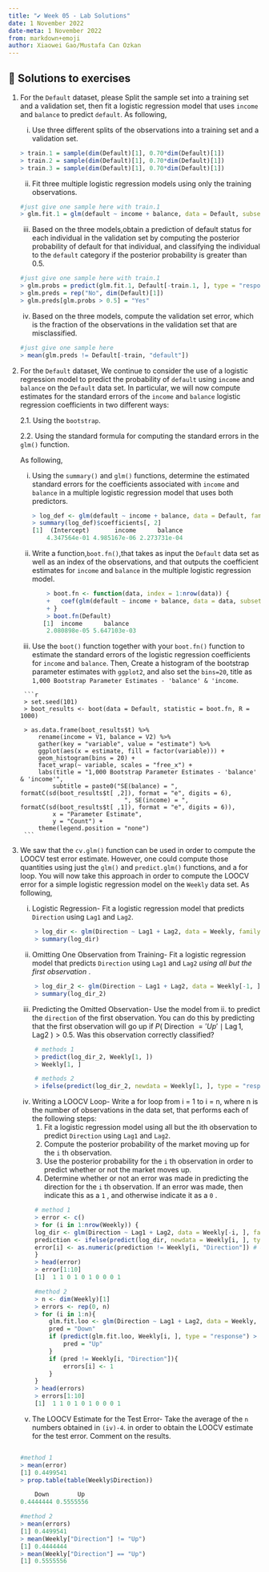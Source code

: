 ```yaml
---
title: "✔️ Week 05 - Lab Solutions"
date: 1 November 2022
date-meta: 1 November 2022
from: markdown+emoji
author: Xiaowei Gao/Mustafa Can Ozkan
---
```


## 🔑 Solutions to exercises

1. For the `Default` dataset, please Split the sample set into a training set and a validation set, then fit a logistic regression model that uses `income` and `balance` to predict `default`. As following,

    i.  Use three different splits of the observations into a training set and a validation set.
    <br>

    ```r
    > train.1 = sample(dim(Default)[1], 0.70*dim(Default)[1])
    > train.2 = sample(dim(Default)[1], 0.70*dim(Default)[1])
    > train.3 = sample(dim(Default)[1], 0.70*dim(Default)[1])
    ```

    ii. Fit three multiple logistic regression models using only the training observations.
    <br>

    ```r
    #just give one sample here with train.1
    > glm.fit.1 = glm(default ~ income + balance, data = Default, subset = train.1, family = "binomial")
    
    ```


    iii. Based on the three models,obtain a prediction of default status for each individual in the validation set by computing the posterior probability of default for that individual, and classifying the individual to the `default` category if the posterior probability is greater than 0.5.
    <br>

    ```r
    #just give one sample here with train.1
    > glm.probs = predict(glm.fit.1, Default[-train.1, ], type = "response")
    > glm.preds = rep("No", dim(Default)[1])
    > glm.preds[glm.probs > 0.5] = "Yes"

    ```
    
    iv. Based on the three models, compute the validation set error, which is the fraction of the observations in the validation set that are misclassified.

    ```r
    #just give one sample here
    > mean(glm.preds != Default[-train, "default"])

    ```

2. For the `Default` dataset, We continue to consider the use of a logistic regression model to predict the probability of `default` using `income` and `balance` on the `Default` data set. In particular, we will now compute estimates for the standard errors of the `income` and `balance` logistic regression coefficients in two different ways: 


    2.1. Using the `bootstrap`.

    2.2. Using the standard formula for computing the standard errors in the `glm()` function. 


    As following,


   i. Using the `summary()` and `glm()` functions, determine the estimated standard errors for the coefficients associated with `income` and `balance` in a multiple logistic regression model that uses both predictors.
    <br>

        ```r
        > log_def <- glm(default ~ income + balance, data = Default, family = "binomial")
        > summary(log_def)$coefficients[, 2]
        [1]  (Intercept)       income      balance 
            4.347564e-01 4.985167e-06 2.273731e-04 

        ```

    ii. Write a function,`boot.fn()`,that takes as input the `Default` data set as well as an index of the observations, and that outputs the coefficient estimates for `income` and `balance` in the multiple logistic regression model.
    <br>

        ```r
            > boot.fn <- function(data, index = 1:nrow(data)) {
            +   coef(glm(default ~ income + balance, data = data, subset = index, family = "binomial"))[-1]
            + }
            > boot.fn(Default)
           [1]  income      balance 
            2.080898e-05 5.647103e-03 

        ```

    iii. Use the `boot()` function together with your `boot.fn()` function to estimate the standard errors of the logistic regression coefficients for `income` and `balance`. Then, Create a histogram of the bootstrap parameter estimates with `ggplot2`, and also set the `bins=20`, title as `1,000 Bootstrap Parameter Estimates - 'balance' & 'income`. 
    <br>


        ```r
        > set.seed(101)
        > boot_results <- boot(data = Default, statistic = boot.fn, R = 1000)

        > as.data.frame(boot_results$t) %>%
            rename(income = V1, balance = V2) %>%
            gather(key = "variable", value = "estimate") %>%
            ggplot(aes(x = estimate, fill = factor(variable))) + 
            geom_histogram(bins = 20) + 
            facet_wrap(~ variable, scales = "free_x") + 
            labs(title = "1,000 Bootstrap Parameter Estimates - 'balance' & 'income'", 
                subtitle = paste0("SE(balance) = ", formatC(sd(boot_results$t[ ,2]), format = "e", digits = 6), 
                                    ", SE(income) = ", formatC(sd(boot_results$t[ ,1]), format = "e", digits = 6)), 
                x = "Parameter Estimate", 
                y = "Count") + 
            theme(legend.position = "none")
        ```

3. We saw that the `cv.glm()` function can be used in order to compute the LOOCV test error estimate. However, one could compute those quantities using just the `glm()` and `predict.glm()` functions, and a for loop. You will now take this approach in order to compute the LOOCV error for a simple logistic regression model on the `Weekly` data set. As following,

    i. Logistic Regression- Fit a logistic regression model that predicts `Direction` using `Lag1` and `Lag2`.
    <br>

    ```r
        > log_dir <- glm(Direction ~ Lag1 + Lag2, data = Weekly, family = "binomial")
        > summary(log_dir)

    ```

    ii. Omitting One Observation from Training- Fit a logistic regression model that predicts `Direction` using `Lag1` and `Lag2` *using all but the first observation* .
    <br>

    ```r
        > log_dir_2 <- glm(Direction ~ Lag1 + Lag2, data = Weekly[-1, ], family = "binomial")
        > summary(log_dir_2)

    ```

    iii. Predicting the Omitted Observation- Use the model from ii. to predict the `direction` of the first observation. You can do this by predicting that the first observation will go up if $P(\text { Direction }=' U p ' \mid \operatorname{Lag} 1, \text { Lag2 })>0.5$. Was this observation correctly classified?
    <br>

    ```r
        # methods 1
        > predict(log_dir_2, Weekly[1, ])
        > Weekly[1, ]

        # methods 2
        > ifelse(predict(log_dir_2, newdata = Weekly[1, ], type = "response") > 0.5, "Up", "Down")

    ```

    iv. Writing a LOOCV Loop- Write a for loop from i = 1 to i = n, where n is the number of observations in the data set, that performs each of the following steps:
        1. Fit a logistic regression model using all but the ith observation to predict `Direction` using `Lag1` and `Lag2`.
        2.  Compute the posterior probability of the market moving up for the `i` th observation.
        3. Use the posterior probability for the `i` th observation in order to predict whether or not the market moves up.
        4. Determine whether or not an error was made in predicting the direction for the `i` th observation. If an error was made, then indicate this as a `1` , and otherwise indicate it as a `0` .
    <br>

    ```r
        # method 1
        > error <- c()
        > for (i in 1:nrow(Weekly)) {
        log_dir <- glm(Direction ~ Lag1 + Lag2, data = Weekly[-i, ], family = "binomial") # 1.
        prediction <- ifelse(predict(log_dir, newdata = Weekly[i, ], type = "response") > 0.5, "Up", "Down") # 2. & 3.
        error[i] <- as.numeric(prediction != Weekly[i, "Direction"]) # 4.
        }
        > head(error)
        > error[1:10]
        [1]  1 1 0 1 0 1 0 0 0 1

        #method 2
        > n <- dim(Weekly)[1]
        > errors <- rep(0, n)
        > for (i in 1:n){
            glm.fit.loo <- glm(Direction ~ Lag1 + Lag2, data = Weekly, family = "binomial", subset <- c(-i))
            pred = "Down"
            if (predict(glm.fit.loo, Weekly[i, ], type = "response") > 0.5){
                pred = "Up"
            }
            if (pred != Weekly[i, "Direction"]){
                errors[i] <- 1
            }
        }
        > head(errors)
        > errors[1:10]
        [1]  1 1 0 1 0 1 0 0 0 1

    ```

    v. The LOOCV Estimate for the Test Error- Take the average of the `n` numbers obtained in `(iv)-4`. in order to obtain the LOOCV estimate for the test error. Comment on the results.
    
    ```r

    #method 1
    > mean(error)
    [1] 0.4499541
    > prop.table(table(Weekly$Direction))

        Down        Up 
    0.4444444 0.5555556

    #method 2
    > mean(errors)
    [1] 0.4499541
    > mean(Weekly["Direction"] != "Up")
    [1] 0.4444444
    > mean(Weekly["Direction"] == "Up")
    [1] 0.5555556
    ```

    
</details>